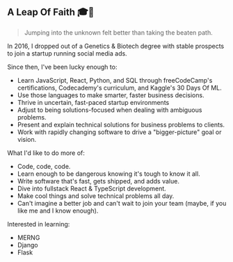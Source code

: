 ## A Leap Of Faith 🎓👀

> Jumping into the unknown felt better than taking the beaten path.

In 2016, I dropped out of a Genetics & Biotech degree with stable prospects to join a startup running social media ads.

Since then, I've been lucky enough to:
- Learn JavaScript, React, Python, and SQL through freeCodeCamp's certifications, Codecademy's curriculum, and Kaggle's 30 Days Of ML.
- Use those languages to make smarter, faster business decisions.
- Thrive in uncertain, fast-paced startup environments 
- Adjust to being solutions-focused when dealing with ambiguous problems.
- Present and explain technical solutions for business problems to clients.
- Work with rapidly changing software to drive a "bigger-picture" goal or vision.

What I'd like to do more of:
- Code, code, code.
- Learn enough to be dangerous knowing it's tough to know it all.
- Write software that's fast, gets shipped, and adds value.
- Dive into fullstack React & TypeScript development.
- Make cool things and solve technical problems all day. 
- Can't imagine a better job and can't wait to join your team (maybe, if you like me and I know enough).

Interested in learning:
- MERNG
- Django
- Flask